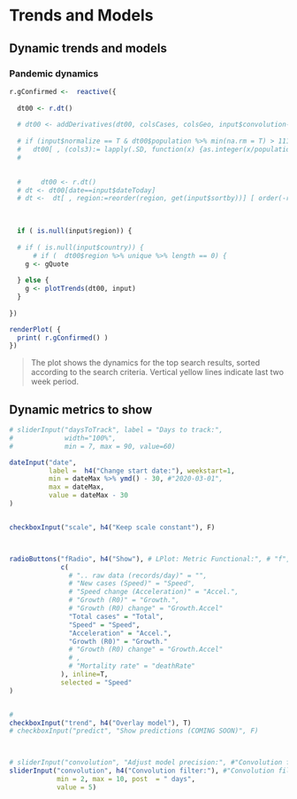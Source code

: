 
# Trends and Models {data-orientation=rows}  

<!-- # Trends for tomorrow -->

<!-- # Dynamics analysis -->
<!-- # Trends analysis -->
<!-- # Detailed analysis -->
<!-- # Full dynamics analysis -->

<!-- ## Trends analysis { data-orientation=rows }  -->

<!-- ### Pandemic spread models -->

## Dynamic trends and models {data-height=940}
### Pandemic dynamics

```r

r.gConfirmed <-  reactive({
  
  dt00 <- r.dt()
  
  # dt00 <- addDerivatives(dt00, colsCases, colsGeo, input$convolution-1)
  
  # if (input$normalize == T & dt00$population %>% min(na.rm = T) > 1111)
  #   dt00[ , (cols3):= lapply(.SD, function(x) {as.integer(x/population*1000000)}),.SDcols=cols3]
  # 

  
  #     dt00 <- r.dt()
  # dt <- dt00[date==input$dateToday]
  # dt <-  dt[ , region:=reorder(region, get(input$sortby))] [ order(-region)][1:input$showN]
  

  
  if ( is.null(input$region)) {
  
  # if ( is.null(input$country)) {
      # if (  dt00$region %>% unique %>% length == 0) {
    g <- gQuote
    
  } else {
    g <- plotTrends(dt00, input)
  } 
  
})

renderPlot( {
  print( r.gConfirmed() )
})
```

> The plot shows the dynamics for the top search results, sorted according to the search criteria. Vertical yellow lines indicate last two week period.

<!-- > The plot shows the speed (new cases per day) and acceleration (daily change in speed) in the number o infected (orange) and the number of deaths (red) for the top search results, sorted according to the selected criteria. Change in the number of infected cases since yesterday is marked by arrow. -->



<!-- ## .... Upper Row {data-height=170} -->
<!-- data-orientation=rows } -->


<!-- ### Plot attributes {data-width=100} -->
<!-- ### Model attributes {data-width=100} -->
<!-- ### Infected cases metrics {data-width=110} -->
<!-- ### Plot attributes {data-width=110} -->
<!-- ### Dynamics attributes {data-width=100} -->
## Dynamic metrics to show {data-height=60}


<!-- ### Notes and parameters -->


```r

# sliderInput("daysToTrack", label = "Days to track:",
#             width="100%",
#             min = 7, max = 90, value=60)

dateInput("date",
          label =  h4("Change start date:"), weekstart=1,
          min = dateMax %>% ymd() - 30, #"2020-03-01",
          max = dateMax,
          value = dateMax - 30 
)


checkboxInput("scale", h4("Keep scale constant"), F)



radioButtons("fRadio", h4("Show"), # LPlot: Metric Functional:", # "f", "Functionals:", Show Compute
             c(
               # ".. raw data (records/day)" = "",
               # "New cases (Speed)" = "Speed",
               # "Speed change (Acceleration)" = "Accel.",
               # "Growth (R0)" = "Growth.",
               # "Growth (R0) change" = "Growth.Accel"
               "Total cases" = "Total",
               "Speed" = "Speed",
               "Acceleration" = "Accel.",
               "Growth (R0)" = "Growth."
               # "Growth (R0) change" = "Growth.Accel"
               # ,
               # "Mortality rate" = "deathRate"
             ), inline=T,
             selected = "Speed"
)


#
checkboxInput("trend", h4("Overlay model"), T)
# checkboxInput("predict", "Show predictions (COMING SOON)", F)



# sliderInput("convolution", "Adjust model precision:", #"Convolution filter size", # "Compute over:", #Averaging  window size, #Precision
sliderInput("convolution", h4("Convolution filter:"), #"Convolution filter Averaging window
            min = 2, max = 10, post  = " days",
            value = 5)




```


<!-- ## Notes {data-height=40} -->





